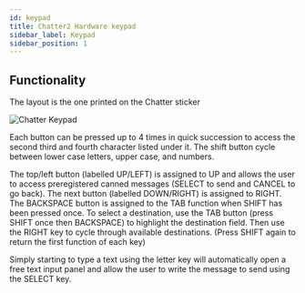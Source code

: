 ```yaml
---
id: keypad
title: Chatter2 Hardware keypad
sidebar_label: Keypad
sidebar_position: 1
---
```


## Functionality

The layout is the one printed on the Chatter sticker

![Chatter Keypad](/img/hardware/chatter_keypad.jpg)

Each button can be pressed up to 4 times in quick succession to access the second third and fourth character listed under it.
The shift button cycle between lower case letters, upper case, and numbers.



The top/left button (labelled UP/LEFT) is assigned to UP and allows the user to access preregistered canned messages (SELECT to send and CANCEL to go back).
The next button (labelled DOWN/RIGHT) is assigned to RIGHT.
The BACKSPACE button is assigned to the TAB function when SHIFT has been pressed once.
To select a destination, use the TAB button (press SHIFT once then BACKSPACE) to highlight the destination field. Then use the RIGHT key to cycle through available destinations. (Press SHIFT again to return the first function of each key)

Simply starting to type a text using the letter key will automatically open a free text input panel and allow the user to write the message to send using the SELECT key.
